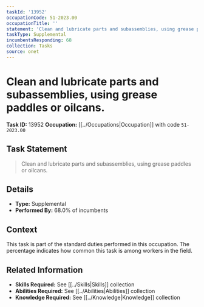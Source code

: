 ```yaml
---
taskId: '13952'
occupationCode: 51-2023.00
occupationTitle: ''
statement: 'Clean and lubricate parts and subassemblies, using grease paddles or oilcans.'
taskType: Supplemental
incumbentsResponding: 68
collection: Tasks
source: onet
---
```

# Clean and lubricate parts and subassemblies, using grease paddles or oilcans.

**Task ID:** 13952
**Occupation:** [[../Occupations|Occupation]] with code `51-2023.00`

## Task Statement

> Clean and lubricate parts and subassemblies, using grease paddles or oilcans.

## Details

- **Type:** Supplemental
- **Performed By:** 68.0% of incumbents

## Context

This task is part of the standard duties performed in this occupation. The percentage indicates how common this task is among workers in the field.

## Related Information

- **Skills Required:** See [[../Skills|Skills]] collection
- **Abilities Required:** See [[../Abilities|Abilities]] collection
- **Knowledge Required:** See [[../Knowledge|Knowledge]] collection
